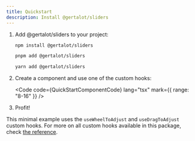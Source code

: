 ```yaml
---
title: Quickstart
description: Install @gertalot/sliders
---
```



<Steps>

1. Add @gertalot/sliders to your project:

   <Tabs syncKey="pkg">

   <TabItem label="npm">

   ```sh
   npm install @gertalot/sliders
   ```

   </TabItem>

   <TabItem label="pnpm">

   ```sh
   pnpm add @gertalot/sliders
   ```

   </TabItem>

   <TabItem label="Yarn">

   ```sh
   yarn add @gertalot/sliders
   ```

   </TabItem>

   </Tabs>

2. Create a component and use one of the custom hooks:

   <Code code={QuickStartComponentCode} lang="tsx" mark={{ range: "8-16" }} />

3. Profit!

   <QuickStartComponent client:load />

</Steps>

This minimal example uses the `useWheelToAdjust` and `useDragToAdjust` custom hooks. For more
on all custom hooks available in this package, check [the reference](/sliders/reference/overview).
